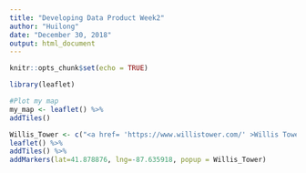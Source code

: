 ---
title: "Developing Data Product Week2"
author: "Huilong"
date: "December 30, 2018"
output: html_document
---

```{r setup, include=FALSE}
knitr::opts_chunk$set(echo = TRUE)
```


```{r}
library(leaflet)
```


```{r}
#Plot my map
my_map <- leaflet() %>%
addTiles()

Willis_Tower <- c("<a href= 'https://www.willistower.com/' >Willis Tower</a>")
leaflet() %>%
addTiles() %>%
addMarkers(lat=41.878876, lng=-87.635918, popup = Willis_Tower)
```
